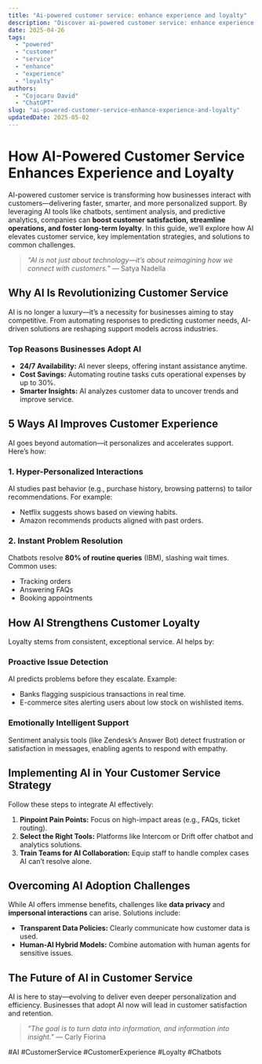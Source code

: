 ```yaml
---
title: "Ai-powered customer service: enhance experience and loyalty"
description: "Discover ai-powered customer service: enhance experience and loyalty with this in-depth guide, providing actionable insights and practical tips to boost your knowledge and results."
date: 2025-04-26
tags:
  - "powered"
  - "customer"
  - "service"
  - "enhance"
  - "experience"
  - "loyalty"
authors:
  - "Cojocaru David"
  - "ChatGPT"
slug: "ai-powered-customer-service-enhance-experience-and-loyalty"
updatedDate: 2025-05-02
---
```


# How AI-Powered Customer Service Enhances Experience and Loyalty  

AI-powered customer service is transforming how businesses interact with customers—delivering faster, smarter, and more personalized support. By leveraging AI tools like chatbots, sentiment analysis, and predictive analytics, companies can **boost customer satisfaction, streamline operations, and foster long-term loyalty**. In this guide, we’ll explore how AI elevates customer service, key implementation strategies, and solutions to common challenges.  

> *"AI is not just about technology—it’s about reimagining how we connect with customers."* — Satya Nadella  

## Why AI Is Revolutionizing Customer Service  

AI is no longer a luxury—it’s a necessity for businesses aiming to stay competitive. From automating responses to predicting customer needs, AI-driven solutions are reshaping support models across industries.  

### Top Reasons Businesses Adopt AI  

- **24/7 Availability:** AI never sleeps, offering instant assistance anytime.  
- **Cost Savings:** Automating routine tasks cuts operational expenses by up to 30%.  
- **Smarter Insights:** AI analyzes customer data to uncover trends and improve service.  

## 5 Ways AI Improves Customer Experience  

AI goes beyond automation—it personalizes and accelerates support. Here’s how:  

### 1. Hyper-Personalized Interactions  

AI studies past behavior (e.g., purchase history, browsing patterns) to tailor recommendations. For example:  
- Netflix suggests shows based on viewing habits.  
- Amazon recommends products aligned with past orders.  

### 2. Instant Problem Resolution  

Chatbots resolve **80% of routine queries** (IBM), slashing wait times. Common uses:  
- Tracking orders  
- Answering FAQs  
- Booking appointments  

## How AI Strengthens Customer Loyalty  

Loyalty stems from consistent, exceptional service. AI helps by:  

### Proactive Issue Detection  

AI predicts problems before they escalate. Example:  
- Banks flagging suspicious transactions in real time.  
- E-commerce sites alerting users about low stock on wishlisted items.  

### Emotionally Intelligent Support  

Sentiment analysis tools (like Zendesk’s Answer Bot) detect frustration or satisfaction in messages, enabling agents to respond with empathy.  

## Implementing AI in Your Customer Service Strategy  

Follow these steps to integrate AI effectively:  

1. **Pinpoint Pain Points:** Focus on high-impact areas (e.g., FAQs, ticket routing).  
2. **Select the Right Tools:** Platforms like Intercom or Drift offer chatbot and analytics solutions.  
3. **Train Teams for AI Collaboration:** Equip staff to handle complex cases AI can’t resolve alone.  

## Overcoming AI Adoption Challenges  

While AI offers immense benefits, challenges like **data privacy** and **impersonal interactions** can arise. Solutions include:  

- **Transparent Data Policies:** Clearly communicate how customer data is used.  
- **Human-AI Hybrid Models:** Combine automation with human agents for sensitive issues.  

## The Future of AI in Customer Service  

AI is here to stay—evolving to deliver even deeper personalization and efficiency. Businesses that adopt AI now will lead in customer satisfaction and retention.  

> *"The goal is to turn data into information, and information into insight."* — Carly Fiorina  

#AI #CustomerService #CustomerExperience #Loyalty #Chatbots